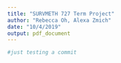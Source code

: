 ```yaml
---
title: "SURVMETH 727 Term Project"
author: "Rebecca Oh, Alexa Zmich"
date: "10/4/2019"
output: pdf_document
---
```


```r
#just testing a commit
```
